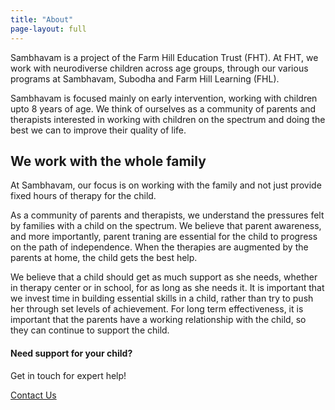 ```yaml
---
title: "About"
page-layout: full
---
```


Sambhavam is a project of the Farm Hill Education Trust (FHT). At FHT, we work with neurodiverse children across age groups, through our various programs at Sambhavam, Subodha and Farm Hill Learning (FHL).

Sambhavam is focused mainly on early intervention, working with children upto 8 years of age. We think of ourselves as a community of parents and therapists interested in working with children on the spectrum and doing the best we can to improve their quality of life.

## We work with the whole family

At Sambhavam, our focus is on working with the family and not just provide fixed hours of therapy for the child.

As a community of parents and therapists, we understand the pressures felt by families with a child on the spectrum. We believe that parent awareness, and more importantly, parent traning are essential for the child to progress on the path of independence. When the therapies are augmented by the parents at home, the child gets the best help.

We believe that a child should get as much support as she needs, whether in therapy center or in school, for as long as she needs it. It is important that we invest time in building essential skills in a child, rather than try to push her through set levels of achievement. For long term effectiveness, it is important that the parents have a working relationship with the child, so they can continue to support the child.

::: {.page-cta}

#### Need support for your child?

Get in touch for expert help!

<a href="/contact" class="btn btn-primary">Contact Us</a>

:::